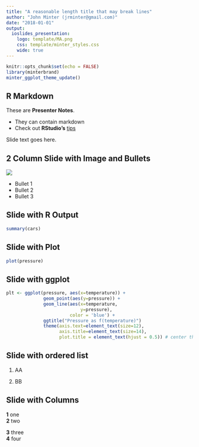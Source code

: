 ```yaml
---
title: "A reasonable length title that may break lines"
author: "John Minter (jrminter@gmail.com)"
date: "2018-01-01"
output: 
  ioslides_presentation:
    logo: template/MA.png
    css: template/minter_styles.css
    wide: true
---
```


```r
knitr::opts_chunk$set(echo = FALSE)
library(minterbrand)
minter_ggplot_theme_update()
```

<!-- Go to: http://rmarkdown.rstudio.com/ioslides_presentation_format.html#overview for info on how to customize individual slides (centering, changing colors, etc).  I can also create custom css if we want a couple versions of slide templates that can be called from within this document. - Jon -->

<!-- The following is script for the footer. It must remain before the first slide: -->
<script src="https://ajax.googleapis.com/ajax/libs/jquery/1.12.2/jquery.min.js"></script>
<script>
    $(document).ready(function() {
    $('slide:not(.title-slide, .backdrop, .segue)').append('<footer></footer>');    
    $('footer').attr('label', 'Draft -- Do not circulate');
  })
</script>
<style>
  footer:after {
    font-size: 12pt;
    content: attr(label);
    position: absolute;
    margin-left: auto;
    margin-right: auto;
    left: 140px;  /* This will not obscure the footer image */
    right: 0;
    text-align:left;
    bottom: 20px;
    line-height: 1.9;
    display: block;
  }
</style>
<!-- End Footer -->

## R Markdown

<div class="notes">
These are **Presenter Notes**.

- They can contain markdown
- Check out **RStudio's**  [tips](http://rmarkdown.rstudio.com/ioslides_presentation_format.html)

</div>


Slide text goes here.

## 2 Column Slide with Image and Bullets

<div class="columns-2">

![](template/MA.png)

- Bullet 1
- Bullet 2
- Bullet 3

</div>

## Slide with R Output

```r
summary(cars)
```

## Slide with Plot

```r
plot(pressure)
```


## Slide with ggplot

```r
plt <- ggplot(pressure, aes(x=temperature)) +
              geom_point(aes(y=pressure)) +
              geom_line(aes(x=temperature,
                            y=pressure),
                        color = 'blue') +
              ggtitle("Pressure as f(temperature)")
              theme(axis.text=element_text(size=12),
                    axis.title=element_text(size=14),
                    plot.title = element_text(hjust = 0.5)) # center the title
```

## Slide with ordered list

1. AA

2. BB


## Slide with Columns
<div class="column-3-left">
**1** one  
**2** two  
</div>
<div class="column-2-right">
**3** three  
**4** four  
</div>
<!-- 3 column layout also exists with column-3-center (and right and left)-->
